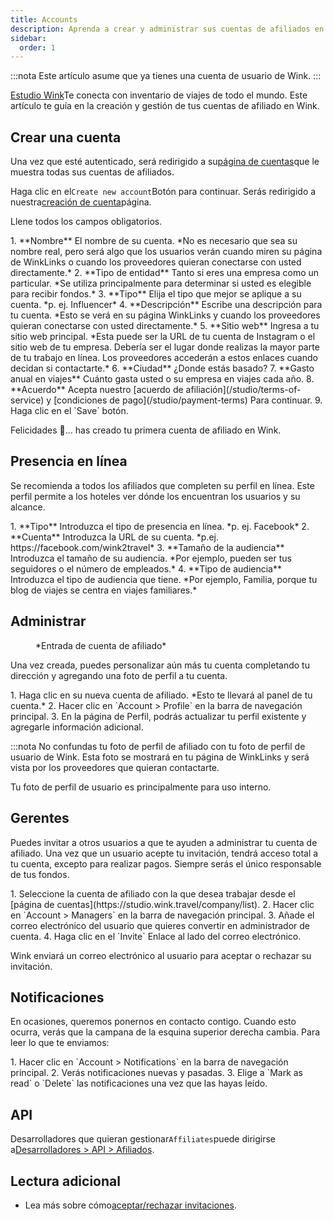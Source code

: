 ```yaml
---
title: Accounts
description: Aprenda a crear y administrar sus cuentas de afiliados en Wink.
sidebar:
  order: 1
---
```


:::nota
Este artículo asume que ya tienes una cuenta de usuario de Wink.
:::

[Estudio Wink](https://studio.wink.travel)Te conecta con inventario de viajes de todo el mundo. Este artículo te guía en la creación y gestión de tus cuentas de afiliado en Wink.

## Crear una cuenta

Una vez que esté autenticado, será redirigido a su[página de cuentas](https://studio.wink.travel/company/list)que le muestra todas sus cuentas de afiliados.

Haga clic en el`Create new account`Botón para continuar. Serás redirigido a nuestra[creación de cuenta](https://studio.wink.travel/company/create)página.

Llene todos los campos obligatorios.

<Steps>
  1. **Nombre** El nombre de su cuenta. *No es necesario que sea su nombre real, pero será algo que los usuarios verán cuando miren su página de WinkLinks o cuando los proveedores quieran conectarse con usted directamente.*
  2. **Tipo de entidad** Tanto si eres una empresa como un particular. *Se utiliza principalmente para determinar si usted es elegible para recibir fondos.*
  3. **Tipo** Elija el tipo que mejor se aplique a su cuenta. *p. ej. Influencer*
  4. **Descripción** Escribe una descripción para tu cuenta. *Esto se verá en su página WinkLinks y cuando los proveedores quieran conectarse con usted directamente.*
  5. **Sitio web** Ingresa a tu sitio web principal. *Esta puede ser la URL de tu cuenta de Instagram o el sitio web de tu empresa. Debería ser el lugar donde realizas la mayor parte de tu trabajo en línea. Los proveedores accederán a estos enlaces cuando decidan si contactarte.*
  6. **Ciudad** ¿Donde estás basado?
  7. **Gasto anual en viajes** Cuánto gasta usted o su empresa en viajes cada año.
  8. **Acuerdo** Acepta nuestro [acuerdo de afiliación](/studio/terms-of-service) y [condiciones de pago](/studio/payment-terms) Para continuar.
  9. Haga clic en el `Save` botón.
</Steps>


Felicidades 🎉... has creado tu primera cuenta de afiliado en Wink.

## Presencia en línea

Se recomienda a todos los afiliados que completen su perfil en línea. Este perfil permite a los hoteles ver dónde los encuentran los usuarios y su alcance.

<Steps>
  1. **Tipo** Introduzca el tipo de presencia en línea. *p. ej. Facebook*
  2. **Cuenta** Introduzca la URL de su cuenta. *p.ej. https://facebook.com/wink2travel*
  3. **Tamaño de la audiencia** Introduzca el tamaño de su audiencia. *Por ejemplo, pueden ser tus seguidores o el número de empleados.*
  4. **Tipo de audiencia** Introduzca el tipo de audiencia que tiene. *Por ejemplo, Familia, porque tu blog de viajes se centra en viajes familiares.*
</Steps>


## Administrar

<figure>
  <CloudinaryImage width="350" height="448" resize="scale" quality="best" alt="Cuenta de afiliado" src="academy/affiliate-account" errorImage="noimage_opaque_nyrtl0.png" />

  <figcaption>*Entrada de cuenta de afiliado*</figcaption>
</figure>


Una vez creada, puedes personalizar aún más tu cuenta completando tu dirección y agregando una foto de perfil a tu cuenta.

<Steps>
  1. Haga clic en su nueva cuenta de afiliado. *Esto te llevará al panel de tu cuenta.*
  2. Hacer clic en `Account > Profile` en la barra de navegación principal.
  3. En la página de Perfil, podrás actualizar tu perfil existente y agregarle información adicional.
</Steps>


:::nota
No confundas tu foto de perfil de afiliado con tu foto de perfil de usuario de Wink. Esta foto se mostrará en tu página de WinkLinks y será vista por los proveedores que quieran contactarte.

Tu foto de perfil de usuario es principalmente para uso interno.

## Gerentes

Puedes invitar a otros usuarios a que te ayuden a administrar tu cuenta de afiliado. Una vez que un usuario acepte tu invitación, tendrá acceso total a tu cuenta, excepto para realizar pagos. Siempre serás el único responsable de tus fondos.

<Steps>
  1. Seleccione la cuenta de afiliado con la que desea trabajar desde el [página de cuentas](https://studio.wink.travel/company/list).
  2. Hacer clic en `Account > Managers` en la barra de navegación principal.
  3. Añade el correo electrónico del usuario que quieres convertir en administrador de cuenta.
  4. Haga clic en el `Invite` Enlace al lado del correo electrónico.
</Steps>


Wink enviará un correo electrónico al usuario para aceptar o rechazar su invitación.

## Notificaciones

En ocasiones, queremos ponernos en contacto contigo. Cuando esto ocurra, verás que la campana de la esquina superior derecha cambia.
Para leer lo que te enviamos:

<Steps>
  1. Hacer clic en `Account > Notifications` en la barra de navegación principal.
  2. Verás notificaciones nuevas y pasadas.
  3. Elige a `Mark as read` o `Delete` las notificaciones una vez que las hayas leído.
</Steps>


## API

Desarrolladores que quieran gestionar`Affiliates`puede dirigirse a[Desarrolladores > API > Afiliados](/developers/apis/#affiliate-api).

## Lectura adicional

* Lea más sobre cómo[aceptar/rechazar invitaciones](/user/invites).

